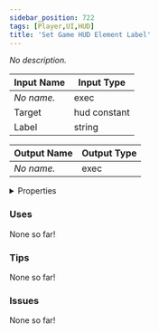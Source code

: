 ```yaml
---
sidebar_position: 722
tags: [Player,UI,HUD]
title: 'Set Game HUD Element Label'
---
```


*No description.*




<EsbSvg />

| Input Name | Input Type |
|-----------|-----------|
| *No name.* | exec |
| Target | hud constant |
| Label | string |

| Output Name | Output Type |
|-----------|-----------|
| *No name.* | exec |


<details>
  <summary>Properties</summary>
  <div>
    <div>
    <table>
      <thead>
        <tr>
          <th>Is beta required?</th>
          <th>❌</th>
        </tr>
        <tr>
          <th>Is this chip a trolling risk?</th>
          <th>❌</th>
        </tr>
        <tr>
          <th>Is this chip a role assignment risk?</th>
          <th>❌</th>
        </tr>
        <tr>
          <th>Chip UUID</th>
          <th>04fb09fa-5be2-491b-9d16-d5b21083f528</th>
        </tr>
      </thead>
    </table>
    </div>
  </div>
</details>

### Uses

None so far!

### Tips

None so far!

### Issues

None so far!